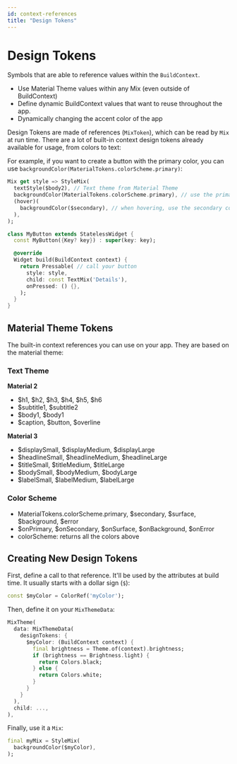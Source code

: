 ```yaml
---
id: context-references
title: "Design Tokens"
---
```


# Design Tokens

Symbols that are able to reference values within the `BuildContext`.

- Use Material Theme values within any Mix (even outside of BuildContext)
- Define dynamic BuildContext values that want to reuse throughout the app.
- Dynamically changing the accent color of the app

Design Tokens are made of references (`MixToken`), which can be read by `Mix` at run time. There are a lot of built-in context design tokens already available for usage, from colors to text:

For example, if you want to create a button with the primary color, you can use `backgroundColor(MaterialTokens.colorScheme.primary)`:

```dart
Mix get style => StyleMix(
  textStyle($body2), // Text theme from Material Theme
  backgroundColor(MaterialTokens.colorScheme.primary), // use the primary color from Material Theme
  (hover)(
    backgroundColor($secondary), // when hovering, use the secondary color
  ),
);

class MyButton extends StatelessWidget {
  const MyButton({Key? key}) : super(key: key);

  @override
  Widget build(BuildContext context) {
    return Pressable( // call your button
      style: style,
      child: const TextMix('Details'),
      onPressed: () {},
    );
  }
}
```

## Material Theme Tokens

The built-in context references you can use on your app. They are based on the material theme:

### Text Theme

**Material 2**

- $h1, $h2, $h3, $h4, $h5, $h6
- $subtitle1, $subtitle2
- $body1, $body1
- $caption, $button, $overline

**Material 3**

- $displaySmall, $displayMedium, $displayLarge
- $headlineSmall, $headlineMedium, $headlineLarge
- $titleSmall, $titleMedium, $titleLarge
- $bodySmall, $bodyMedium, $bodyLarge
- $labelSmall, $labelMedium, $labelLarge

### Color Scheme

- MaterialTokens.colorScheme.primary, $secondary, $surface, $background, $error
- $onPrimary, $onSecondary, $onSurface, $onBackground, $onError
- colorScheme: returns all the colors above

## Creating New Design Tokens

First, define a call to that reference. It'll be used by the attributes at build time. It usually starts with a dollar sign (`$`):

```dart
const $myColor = ColorRef('myColor');
```

Then, define it on your `MixThemeData`:

```dart
MixTheme(
  data: MixThemeData(
    designTokens: {
      $myColor: (BuildContext context) {
        final brightness = Theme.of(context).brightness;
        if (brightness == Brightness.light) {
          return Colors.black;
        } else {
          return Colors.white;
        }
      }
    }
  ),
  child: ...,
),
```

Finally, use it a `Mix`:

```dart
final myMix = StyleMix(
  backgroundColor($myColor),
);
```
